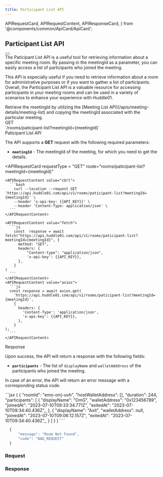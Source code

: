 ```yaml
---
title: Participant List API
---
```


  APIRequestCard,
  APIRequestContent,
  APIResponseCard,
} from '@components/common/ApiCard/ApiCard';


## **Participant List API**
<div className="flex justify-between">
  <HighLight className="my-3 w-3/4">
    <RequestStrip
      method={'GET'}
      url={'https://api.huddle01.com/api/v1'}
      endpoint={'rooms/paticipant-list?meetingId={meetingId}'}
    />
  </HighLight>
  <Button
    variant="primary"
    url="/api-keys"
    text="Get your API Key"
    isRouting
    className=" my-2 w-auto px-8"
  />
</div>


<Paragraph className="mt-5">
  The Paticipant List API is a useful tool for retrieving information about a
  specific meeting room. By passing in the meetingId as a parameter, you can easily
  access a list of participants who joined the meeting.

This API is especially useful if you need to retrieve information about a room for administrative purposes or if you want to gather a list of participants.
Overall, the Participant List API is a valuable resource for accessing participants in your meeting rooms and can be used in a variety of scenarios to enhance your experience with Huddle01.

</Paragraph>

<Callout>
Retrieve the meetingId by utilizing the [Meeting List API](/apis/meeting-details/meeting-list) and copying the meetingId associated with the particular meeting.
</Callout>

<div className="grid md:grid-cols-2 gap-4 grid-cols-1 mt-10  md:h-[24.5rem]">
<div>
<div className="flex items-center gap-4">
<Pill >GET</Pill>
<div className="text-sm font-normal text-slate-50">`/rooms/paticipant-list?meetingId={meetingId}`</div>

</div>

<div className="mt-7 font-mono text-2xl font-bold text-[#f1f5f9]">
  Paticipant List API
</div>

The API supports a **GET** request with the following required parameters:

- **`meetingId`** - The meetingId of the meeting, for which you need to get the details.


</div>

<APIRequestCard
    requestType = "GET"
    route="rooms/paticipant-list?meetingId={meetingId}"
    
  >
    <APIRequestContent value="cUrl">
      ```bash
        curl --location --request GET 'https://api.huddle01.com/api/v1/rooms/paticipant-list?meetingId={meetingId}' \
        --header 'x-api-key: {{API_KEY}}' \
        --header 'Content-Type: application/json' \
      ```
    </APIRequestContent>
    
    <APIRequestContent value="fetch">
      ```js
        const  response = await fetch("https://api.huddle01.com/api/v1/rooms/paticipant-list?meetingId={meetingId}", {
          method: "GET",
          headers: {
              "Content-type": "application/json",
              'x-api-key': {{API_KEY}},
          },
        }
    )
      ```
    </APIRequestContent>
    <APIRequestContent value="axios">
      ```js
      const response = await axios.get(
        'https://api.huddle01.com/api/v1/rooms/paticipant-list?meetingId={meetingId}',
        {
          headers: {
            'Content-Type': 'application/json',
            'x-api-key': {{API_KEY}},
          },
        }
    );
      ```
    </APIRequestContent>
  </APIRequestCard>


</div>


<div className="grid md:grid-cols-2 gap-4 grid-cols-1 mt-10">
<div className="text-start ">

<div className="font-mono text-2xl font-bold text-[#f1f5f9]">Response</div>

Upon success, the API will return a response with the following fields:

- **`participants`** - The list of `displayName` and `walletAdddress` of the participants who joined the meeting.

In case of an error, the API will return an error message with a corresponding status code.

</div>


<APIResponseCard>
  <APIRequestContent value="Success">
```jsx
{
    {
      "roomId": "emo-orrj-uvh",
      "hostWalletAddress": [],
      "duration": 244,
      "participants": [
        {
          "displayName": "OmG",
          "walletAddress": "0x123456789",
          "joinedAt": "2023-07-10T09:33:34.771Z",
          "exitedAt": "2023-07-10T09:34:40.436Z",,
        },
        {
          "displayName": "Axit",
          "walletAddress": null,
          "joinedAt": "2023-07-10T09:06:12.157Z",
          "exitedAt": "2023-07-10T09:34:40.436Z",,
        }
      ]
    }
}
````

</APIRequestContent>

<APIRequestContent value="Error">

```jsx
  {
      "message": "Room Not Found",
      "code": "BAD_REQUEST"
  }
```

</APIRequestContent>
  </APIResponseCard>

</div>

<div className = 'flex-col item-center gap-3' >

### **Request**

<MeetingDetails data={ParticipantListAPI} />

### **Response**

<MeetingDetailsResponse data={ParticipantListResponse} />
</div>


